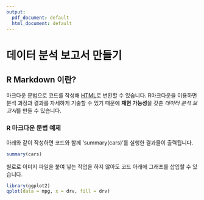 ```yaml
---
output:
  pdf_document: default
  html_document: default
---
```

# 데이터 분석 보고서 만들기

## R Markdown 이란?

마크다운 문법으로 코드를 작성해 [HTML](https://ko.wikipedia.org/wiki/HTML)로 변환할 수 있습니다. R마크다운을 이용하면 분석 과정과 결과를 자세하게 기술할 수 있기 때문에 **재현 가능성**을 갖춘 *데이터 분석 보고서*를 만들 수 있습니다.

### R 마크다운 문법 예제

아래와 같이 작성하면 코드와 함께 'summary(cars)'를 실행한 결과물이 출력됩니다.

```r
summary(cars)
```

별로로 이미지 파일을 붙여 넣는 작업을 하지 않아도 코드 아래에 그래프를 삽입할 수 있습니다.

```r
library(ggplot2)
qplot(data = mpg, x = drv, fill = drv)
```